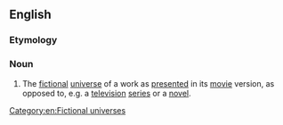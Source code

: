 ==English==

===Etymology===
{{suffix|movie|verse|lang=en}}

===Noun===
{{en-noun}}

# {{label|en|fandom}} The [[fictional]] [[universe]] of a work as [[present]]ed in its [[movie]] version, as opposed to, e.g. a [[television]] [[series]] or a [[novel]].

[[Category:en:Fictional universes]]